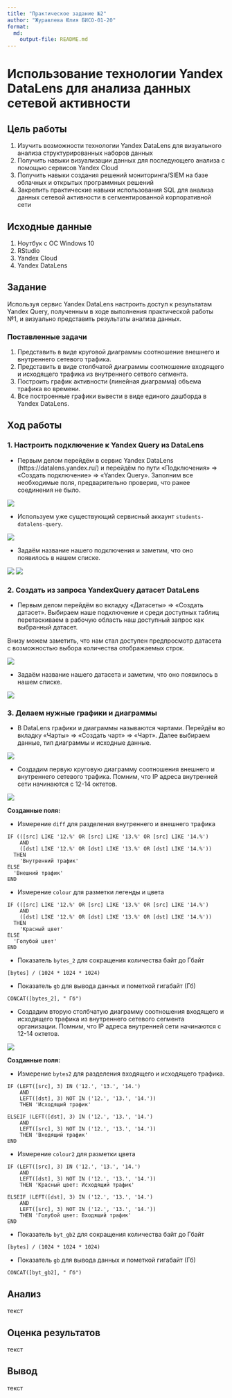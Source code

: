 ```yaml
---
title: "Практическое задание №2"
author: "Журавлева Юлия БИСО-01-20"
format:   
  md:
    output-file: README.md
---
```


# Использование технологии Yandex DataLens для анализа данных сетевой активности

## Цель работы

1. Изучить возможности технологии Yandex DataLens для визуального анализа структурированных наборов данных
2. Получить навыки визуализации данных для последующего анализа с помощью сервисов Yandex Cloud
3. Получить навыки создания решений мониторинга/SIEM на базе облачных и открытых программных решений
4. Закрепить практические навыки использования SQL для анализа данных сетевой активности в сегментированной корпоративной сети

## Исходные данные

1. Ноутбук с ОС Windows 10
2. RStudio
3. Yandex Cloud
4. Yandex DataLens

## Задание

Используя сервис Yandex DataLens настроить доступ к результатам Yandex Query, полученным в ходе выполнения практической работы №1, и визуально представить результаты анализа данных.

### Поставленные задачи

1. Представить в виде круговой диаграммы соотношение внешнего и внутреннего сетевого трафика.
2. Представить в виде столбчатой диаграммы соотношение входящего и исходящего трафика из внутреннего сетвого сегмента.
3. Построить график активности (линейная диаграмма) объема трафика во времени.
4. Все построенные графики вывести в виде единого дашборда в Yandex DataLens.

## Ход работы

### 1. Настроить подключение к Yandex Query из DataLens

- Первым делом перейдём в сервис Yandex DataLens (https://datalens.yandex.ru/) и перейдём по пути «Подключения» => «Создать подключение» => «Yandex Query». Заполним все необходимые поля, предварительно проверив, что ранее соединения не было. 

![](screen/1.png)

- Используем уже существующий сервисный аккаунт `students-datalens-query`.

![](screen/2.png)

- Задаём название нашего подключения и заметим, что оно появилось в нашем списке.

![](screen/3.png)
![](screen/4.png)

### 2. Создать из запроса YandexQuery датасет DataLens

- Первым делом перейдём во вкладку «Датасеты» => «Создать датасет». Выбираем наше подключение и среди доступных таблиц перетаскиваем в рабочую область наш доступный запрос как выбранный датасет. 

Внизу можем заметить, что нам стал доступен предпросмотр датасета с возможностью выбора количества отображаемых строк.

![](screen/5.png)

- Задаём название нашего датасета и заметим, что оно появилось в нашем списке.

![](screen/6.png)

### 3. Делаем нужные графики и диаграммы

- В DataLens графики и диаграммы называются чартами. Перейдём во вкладку «Чарты» => «Создать чарт» => «Чарт». Далее выбираем данные, тип диаграммы и исходные данные.

![](screen/7.png)

- Создадим первую круговую диаграмму соотношения внешнего и внутреннего сетевого трафика. Помним, что IP адреса внутренней сети начинаются с 12-14 октетов.

![](screen/8.png)

**Созданные поля:**

- Измерение `diff` для разделения внутреннего и внешнего трафика

```{}
IF (([src] LIKE '12.%' OR [src] LIKE '13.%' OR [src] LIKE '14.%') 
    AND 
    ([dst] LIKE '12.%' OR [dst] LIKE '13.%' OR [dst] LIKE '14.%'))
  THEN 
    'Внутренний трафик'
ELSE
  'Внешний трафик'
END
```

- Измерение `colour` для разметки легенды и цвета

```{}
IF (([src] LIKE '12.%' OR [src] LIKE '13.%' OR [src] LIKE '14.%') 
    AND 
    ([dst] LIKE '12.%' OR [dst] LIKE '13.%' OR [dst] LIKE '14.%'))
  THEN 
    'Красный цвет'
ELSE
  'Голубой цвет'
END
```

- Показатель `bytes_2` для сокращения количества байт до Гбайт

```{}
[bytes] / (1024 * 1024 * 1024)
```

- Показатель `gb` для вывода данных и пометкой гигабайт (Гб)

```{}
CONCAT([bytes_2], " Гб")
```

- Создадим вторую столбчатую диаграмму соотношения входящего и исходящего трафика из внутреннего сетевого сегмента организации. Помним, что IP адреса внутренней сети начинаются с 12-14 октетов.

![](screen/9.png)

**Созданные поля:**

- Измерение `bytes2` для разделения входящего и исходящего трафика.  

```{}
IF (LEFT([src], 3) IN ('12.', '13.', '14.') 
    AND 
    LEFT([dst], 3) NOT IN ('12.', '13.', '14.'))
    THEN 'Исходящий трафик'

ELSEIF (LEFT([dst], 3) IN ('12.', '13.', '14.') 
    AND 
    LEFT([src], 3) NOT IN ('12.', '13.', '14.'))
    THEN 'Входящий трафик'
END
```

- Измерение `colour2` для разметки цвета

```{}
IF (LEFT([src], 3) IN ('12.', '13.', '14.') 
    AND 
    LEFT([dst], 3) NOT IN ('12.', '13.', '14.'))
    THEN 'Красный цвет: Исходящий трафик'

ELSEIF (LEFT([dst], 3) IN ('12.', '13.', '14.') 
    AND 
    LEFT([src], 3) NOT IN ('12.', '13.', '14.'))
    THEN 'Голубой цвет: Входящий трафик'
END
```

- Показатель `byt_gb2` для сокращения количества байт до Гбайт

```{}
[bytes] / (1024 * 1024 * 1024)
```

- Показатель `gb` для вывода данных и пометкой гигабайт (Гб)

```{}
CONCAT([byt_gb2], " Гб")
```












## Анализ

текст

## Оценка результатов

текст

## Вывод

текст